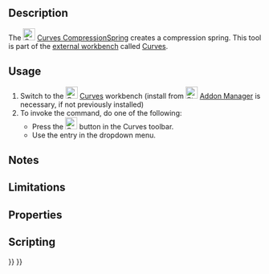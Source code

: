 <languages/>

{{Docnav
|[[Curves_ToConsole|ToConsole]]
|[[Curves_ReflectLines|ReflectLines]]
|[[Curves_Workbench|Curves]]
|IconL=Curves_ToConsole.svg
|IconR=Curves_ReflectLines.svg
|IconC=Curves_workbench_icon.svg
}}

{{GuiCommand
|Name=Curves CompressionSpring
|MenuLocation=Surfaces → Compression Spring
|Workbenches=[[Curves_Workbench|Curves]]
}}

==Description==

The [[Image:Curves_CompressionSpring.svg|24px]] [[Curves_CompressionSpring|Curves CompressionSpring]] creates a compression spring. This tool is part of the [[External_workbenches|external workbench]] called [[Curves_Workbench|Curves]].

==Usage==

# Switch to the [[Image:Curves_workbench_icon.svg|24px]] [[Curves_Workbench|Curves]] workbench (install from [[Image:Std_AddonMgr.svg|24px]] [[Std_AddonMgr|Addon Manager]] is necessary, if not previously installed)
# To invoke the command, do one of the following:
#* Press the [[Image:Curves_CompressionSpring.svg|24px]] button in the Curves toolbar.
#* Use the {{MenuCommand|Surfaces → Compression Spring}} entry in the dropdown menu.


==Notes==


==Limitations==


==Properties==


==Scripting==


{{Docnav
|[[Curves_ToConsole|ToConsole]]
|[[Curves_ReflectLines|ReflectLines]]
|[[Curves_Workbench|Curves]]
|IconL=Curves_ToConsole.svg
|IconR=Curves_ReflectLines.svg
|IconC=Curves_workbench_icon.svg
}}

{{Curves Tools navi{{#translation:}}}}
{{Userdocnavi{{#translation:}}}}